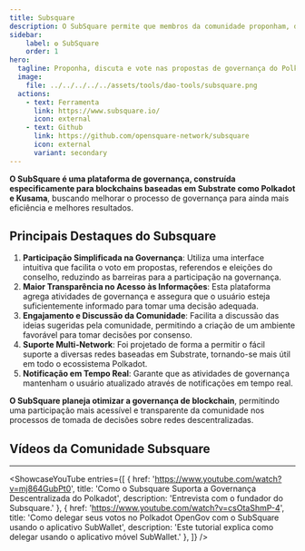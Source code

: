 ```yaml
---
title: Subsquare
description: O SubSquare permite que membros da comunidade proponham, discutam e votem em propostas de governança.
sidebar:
    label: ✪ SubSquare
    order: 1
hero:
  tagline: Proponha, discuta e vote nas propostas de governança do Polkadot.
  image: 
    file: ../../../../../assets/tools/dao-tools/subsquare.png
  actions:
    - text: Ferramenta
      link: https://www.subsquare.io/
      icon: external
    - text: Github
      link: https://github.com/opensquare-network/subsquare
      icon: external
      variant: secondary
---
```



**O SubSquare é uma plataforma de governança, construída especificamente para blockchains baseadas em Substrate como Polkadot e Kusama**, buscando melhorar o processo de governança para ainda mais eficiência e melhores resultados.

## Principais Destaques do Subsquare
1. **Participação Simplificada na Governança**: Utiliza uma interface intuitiva que facilita o voto em propostas, referendos e eleições do conselho, reduzindo as barreiras para a participação na governança.
2. **Maior Transparência no Acesso às Informações**: Esta plataforma agrega atividades de governança e assegura que o usuário esteja suficientemente informado para tomar uma decisão adequada.
3. **Engajamento e Discussão da Comunidade**: Facilita a discussão das ideias sugeridas pela comunidade, permitindo a criação de um ambiente favorável para tomar decisões por consenso.
4. **Suporte Multi-Network**: Foi projetado de forma a permitir o fácil suporte a diversas redes baseadas em Substrate, tornando-se mais útil em todo o ecossistema Polkadot.
5. **Notificação em Tempo Real**: Garante que as atividades de governança mantenham o usuário atualizado através de notificações em tempo real.

**O SubSquare planeja otimizar a governança de blockchain**, permitindo uma participação mais acessível e transparente da comunidade nos processos de tomada de decisões sobre redes descentralizadas.

## Vídeos da Comunidade Subsquare
------------
<ShowcaseYouTube
  entries={[
    {
      href: 'https://www.youtube.com/watch?v=mj864GubPt0',
      title: 'Como o Subsquare Suporta a Governança Descentralizada do Polkadot',
      description: 'Entrevista com o fundador do Subsquare.'
    },
          {
      href: 'https://www.youtube.com/watch?v=csOtaShmP-4',
      title: 'Como delegar seus votos no Polkadot OpenGov com o SubSquare usando o aplicativo SubWallet',
      description: 'Este tutorial explica como delegar usando o aplicativo móvel SubWallet.'  },
  ]} />
